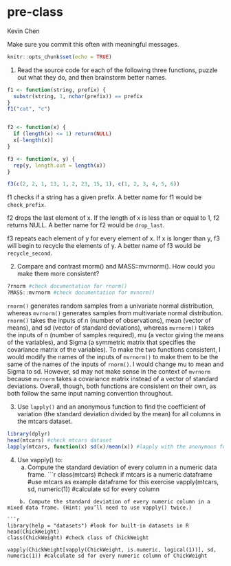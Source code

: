 # pre-class
Kevin Chen

Make sure you commit this often with meaningful messages. 



```r
knitr::opts_chunk$set(echo = TRUE)
```


1. Read the source code for each of the following three functions, puzzle out what they do, and then brainstorm better names.

```r
f1 <- function(string, prefix) {
  substr(string, 1, nchar(prefix)) == prefix
}
f1("cat", "c")


f2 <- function(x) {
  if (length(x) <= 1) return(NULL)
  x[-length(x)]
}

f3 <- function(x, y) {
  rep(y, length.out = length(x))
}

f3(c(2, 2, 1, 13, 1, 2, 23, 15, 1), c(1, 2, 3, 4, 5, 6))
```

f1 checks if a string has a given prefix. A better name for f1 would be `check_prefix`.
      
f2 drops the last element of x. If the length of x is less than or equal to 1, f2 returns NULL. A better name for f2 would be `drop_last`.
       
f3 repeats each element of y for every element of x. If x is longer than y, f3 will begin to recycle the elements of y. A better name of f3 would be `recycle_second`.

2. Compare and contrast rnorm() and MASS::mvrnorm(). How could you make them more consistent?

```r
?rnorm #check documentation for rnorm()
?MASS::mvrnorm #check documentation for mvnorm()

```
`rnorm()` generates random samples from a univariate normal distribution, whereas `mvrnorm()` generates samples from multivariate normal distribution. `rnorm()` takes the inputs of n (number of observations), mean (vector of means), and sd (vector of standard deviations), whereas `mvrnorm()` takes the inputs of n (number of samples required), mu (a vector giving the means of the variables), and Sigma (a symmetric matrix that specifies the covariance matrix of the variables). To make the two functions consistent, I would modify the names of the inputs of `mvrnorm()` to make them to be the same of the names of the inputs of `rnorm()`. I would change mu to mean and Sigma to sd. However, sd may not make sense in the context of `mvrnorm` because `mvrnorm` takes a covariance matrix instead of a vector of standard deviations. Overall, though, both functions are consistent on their own, as both follow the same input naming convention throughout.


3. Use `lapply()` and an anonymous function to find the coefficient of variation (the standard deviation divided by the mean) for all columns in the mtcars dataset.
```r
library(dplyr)
head(mtcars) #check mtcars dataset
lapply(mtcars, function(x) sd(x)/mean(x)) #lapply with the anonymous function
```

4. Use vapply() to:
    a. Compute the standard deviation of every column in a numeric data frame.
```r
class(mtcars) #check if mtcars is a numeric dataframe
#use mtcars as example dataframe for this exercise
vapply(mtcars, sd, numeric(1)) #calculate sd for every column

```
    b. Compute the standard deviation of every numeric column in a mixed data frame. (Hint: you’ll need to use vapply() twice.)

```r
library(help = "datasets") #look for built-in datasets in R
head(ChickWeight)
class(ChickWeight) #check class of ChickWeight

vapply(ChickWeight[vapply(ChickWeight, is.numeric, logical(1))], sd, numeric(1)) #calculate sd for every numeric column of ChickWeight
```
